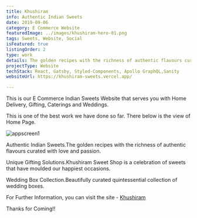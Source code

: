 ```yaml
---
title: Khushiram
info: Authentic Indian Sweets
date: 2019-09-06
category: E Commerce Website
featuredImage: ../images/khushiram-hero-01.png
tags: Sweets, Website, Social
isFeatured: true
listingOrder: 2
type: work
details: The golden recipes with the richness of authentic flavours curated with love and passion.Khushiram Sweet Shop is a celebration of sweets that have moulded our happiest occasions.Beautifully curated quintessential collection of wedding boxes.
projectType: Website
techStack: React, Gatsby, Styled-Components, Apollo GraphQL,Sanity
websiteUrl: https://khushiram-sweets.vercel.app/

---
```


This is our E Commerce Indian Sweets Website that serves you with Home Delivery, Gifting, Caterings and Weddings.

This is one of the best work we have done so far.
There below is the view of Home Page.

![appscreen1](../images/khushiram-hero-01.png)

Authentic Indian Sweets.The golden recipes with the richness of authentic flavours curated with love and passion.

Unique Gifting Solutions.Khushiram Sweet Shop is a celebration of sweets that have moulded our happiest occasions.

Wedding Box Collection.Beautifully curated quintessential collection of wedding boxes.

For Further Information, you can visit the site - [Khushiram](https://khushiram-sweets.vercel.app/)

Thanks for Coming!!
